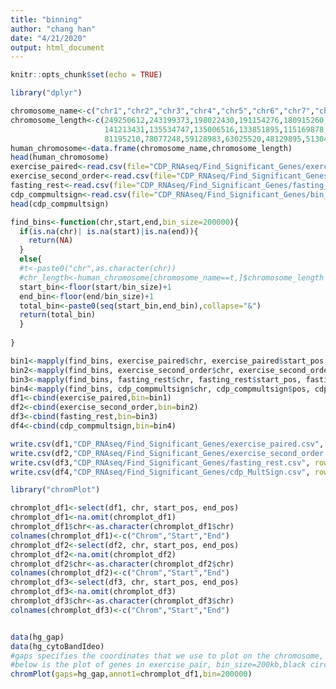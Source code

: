 ```yaml
---
title: "binning"
author: "chang han"
date: "4/21/2020"
output: html_document
---
```


```r
knitr::opts_chunk$set(echo = TRUE)
```
```r
library("dplyr")
```

```r
chromosome_name<-c("chr1","chr2","chr3","chr4","chr5","chr6","chr7","chr8","chr9","chr10","chr11","chr12","chr13","chr14","chr15","chr16","chr17","chr18","chr19","chr20","chr21","chr22","chrX","chrY")
chromosome_length<-c(249250612,243199373,198022430,191154276,180915260,171115067,159138663,146364022,
                     141213431,135534747,135006516,133851895,115169878,107349540,102531392,90354753,
                     81195210,78077248,59128983,63025520,48129895,51304566,155270560,59373566)
human_chromosome<-data.frame(chromosome_name,chromosome_length)
head(human_chromosome)
exercise_paired<-read.csv(file="CDP_RNAseq/Find_Significant_Genes/exercise_paired.csv")
exercise_second_order<-read.csv(file="CDP_RNAseq/Find_Significant_Genes/exercise_second_order.csv")
fasting_rest<-read.csv(file="CDP_RNAseq/Find_Significant_Genes/fasting_rest.csv")
cdp_compmultsign<-read.csv(file="CDP_RNAseq/Find_Significant_Genes/bin_matching/CDP_CompMultSign_list.csv")
head(cdp_compmultsign)
```
```r
find_bins<-function(chr,start,end,bin_size=200000){
  if(is.na(chr)| is.na(start)|is.na(end)){
    return(NA)
  }
  else{
  #t<-paste0("chr",as.character(chr))
  #chr_length<-human_chromosome[chromosome_name==t,]$chromosome_length
  start_bin<-floor(start/bin_size)+1
  end_bin<-floor(end/bin_size)+1
  total_bin<-paste0(seq(start_bin,end_bin),collapse="&")
  return(total_bin)
  }
  
}
```
```r
bin1<-mapply(find_bins, exercise_paired$chr, exercise_paired$start_pos, exercise_paired$end_pos)
bin2<-mapply(find_bins, exercise_second_order$chr, exercise_second_order$start_pos, exercise_second_order$end_pos)
bin3<-mapply(find_bins, fasting_rest$chr, fasting_rest$start_pos, fasting_rest$end_pos)
bin4<-mapply(find_bins, cdp_compmultsign$chr, cdp_compmultsign$pos, cdp_compmultsign$pos)
df1<-cbind(exercise_paired,bin=bin1)
df2<-cbind(exercise_second_order,bin=bin2)
df3<-cbind(fasting_rest,bin=bin3)
df4<-cbind(cdp_compmultsign,bin=bin4)

```
```r
write.csv(df1,"CDP_RNAseq/Find_Significant_Genes/exercise_paired.csv", row.names = FALSE)
write.csv(df2,"CDP_RNAseq/Find_Significant_Genes/exercise_second_order.csv", row.names = FALSE)
write.csv(df3,"CDP_RNAseq/Find_Significant_Genes/fasting_rest.csv", row.names = FALSE)
write.csv(df4,"CDP_RNAseq/Find_Significant_Genes/cdp_MultSign.csv", row.names = FALSE)
```

```r
library("chromPlot")
```
```r
chromplot_df1<-select(df1, chr, start_pos, end_pos)
chromplot_df1<-na.omit(chromplot_df1)
chromplot_df1$chr<-as.character(chromplot_df1$chr)
colnames(chromplot_df1)<-c("Chrom","Start","End")
chromplot_df2<-select(df2, chr, start_pos, end_pos)
chromplot_df2<-na.omit(chromplot_df2)
chromplot_df2$chr<-as.character(chromplot_df2$chr)
colnames(chromplot_df2)<-c("Chrom","Start","End")
chromplot_df3<-select(df3, chr, start_pos, end_pos)
chromplot_df3<-na.omit(chromplot_df3)
chromplot_df3$chr<-as.character(chromplot_df3$chr)
colnames(chromplot_df3)<-c("Chrom","Start","End")

```
```r

```


```r
data(hg_gap)
data(hg_cytoBandIdeo)
#gaps specifies the coordinates that we use to plot on the chromosome, hg_gap is provided in package
#below is the plot of genes in exercise_pair, bin_size=200kb,black circile is centromere
chromPlot(gaps=hg_gap,annot1=chromplot_df1,bin=200000)
```





